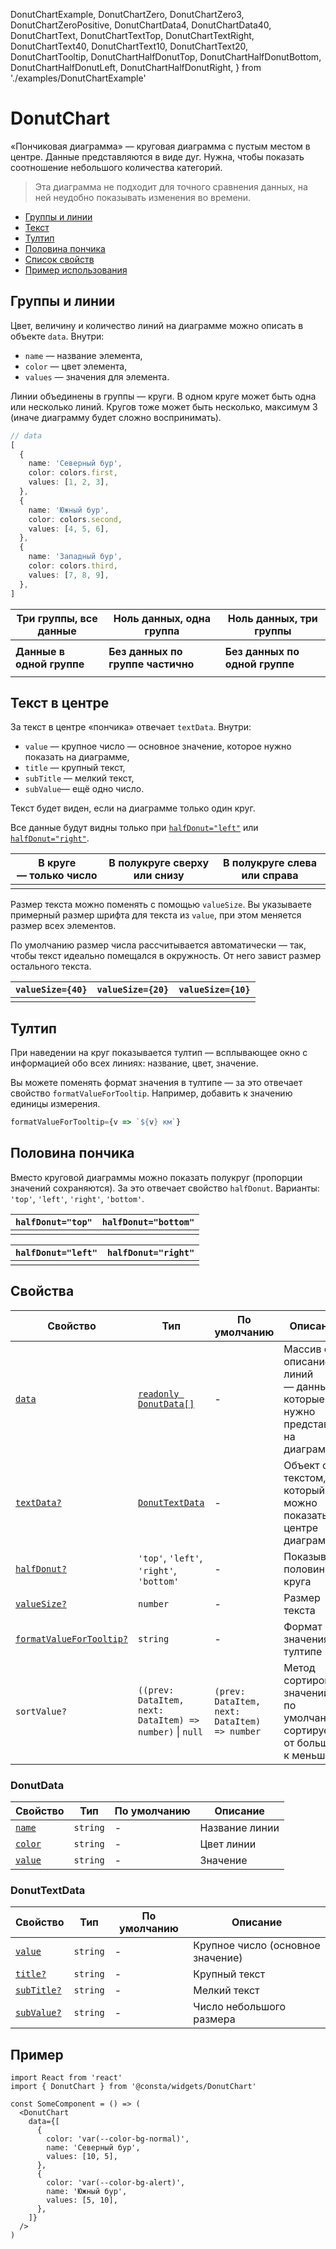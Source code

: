  DonutChartExample,
  DonutChartZero,
  DonutChartZero3,
  DonutChartZeroPositive,
  DonutChartData4,
  DonutChartData40,
  DonutChartText,
  DonutChartTextTop,
  DonutChartTextRight,
  DonutChartText40,
  DonutChartText10,
  DonutChartText20,
  DonutChartTooltip,
  DonutChartHalfDonutTop,
  DonutChartHalfDonutBottom,
  DonutChartHalfDonutLeft,
  DonutChartHalfDonutRight,
} from './examples/DonutChartExample'

# DonutChart

«Пончиковая диаграмма» — круговая диаграмма с пустым местом в центре. Данные представляются в виде дуг.
Нужна, чтобы показать соотношение небольшого количества категорий.

> Эта диаграмма не подходит для точного сравнения данных, на ней неудобно показывать изменения во времени.

- [Группы и линии](#группы-и-линии)
- [Текст](#текст-в-центре)
- [Тултип](#тултип)
- [Половина пончика](#половина-пончика)
- [Список свойств](#свойства)
- [Пример использования](#пример)

## Группы и линии

Цвет, величину и количество линий на диаграмме можно описать в объекте `data`. Внутри:

- `name` — название элемента,
- `color` — цвет элемента,
- `values` — значения для элемента.

Линии объединены в группы — круги. В одном круге может быть одна или несколько линий.
Кругов тоже может быть несколько, максимум 3 (иначе диаграмму будет
сложно воспринимать).

```ts
// data
[
  {
    name: 'Северный бур',
    color: colors.first,
    values: [1, 2, 3],
  },
  {
    name: 'Южный бур',
    color: colors.second,
    values: [4, 5, 6],
  },
  {
    name: 'Западный бур',
    color: colors.third,
    values: [7, 8, 9],
  },
]
```

| Три группы, все данные      | Ноль данных, одна группа          | Ноль данных, три группы        |
| --------------------------- | --------------------------------- | ------------------------------ |
| <DonutChartExample />       | <DonutChartZero />                | <DonutChartZero3 />            |
| **Данные в одной группе**   | **Без данных по группе частично** | **Без данных по одной группе** |
| <DonutChartZeroPositive  /> | <DonutChartData4  />              | <DonutChartData40  />          |

## Текст в центре

За текст в центре «пончика» отвечает `textData`. Внутри:

- `value` — крупное число — основное значение, которое нужно показать на диаграмме,
- `title` — крупный текст,
- `subTitle` — мелкий текст,
- `subValue`— ещё одно число.

Текст будет виден, если на диаграмме только один круг.

Все данные будут видны только при [`halfDonut="left"`](#половина-пончика) или [`halfDonut="right"`](#половина-пончика).

| В круге — только число | В полукруге сверху или снизу | В полукруге слева или справа |
| ---------------------- | ---------------------------- | ---------------------------- |
| <DonutChartText />     | <DonutChartTextTop />        | <DonutChartTextRight />      |

Размер текста можно поменять с помощью `valueSize`.
Вы указываете примерный размер шрифта для текста из `value`, при этом меняется размер всех элементов.

По умолчанию размер числа рассчитывается автоматически — так, чтобы текст идеально
помещался в окружность. От него завист размер остального текста.

| `valueSize={40}`     | `valueSize={20}`     | `valueSize={10}`     |
| -------------------- | -------------------- | -------------------- |
| <DonutChartText40 /> | <DonutChartText20 /> | <DonutChartText10 /> |

## Тултип

При наведении на круг показывается тултип — всплывающее окно с информацией
обо всех линиях: название, цвет, значение.

Вы можете поменять формат значения в тултипе — за это отвечает свойство `formatValueForTooltip`.
Например, добавить к значению единицы измерения.

<DonutChartTooltip />

```ts
formatValueForTooltip={v => `${v} км`}
```

## Половина пончика

Вместо круговой диаграммы можно показать полукруг (пропорции значений сохраняются).
За это отвечает свойство `halfDonut`. Варианты: `'top'`, `'left'`, `'right'`, `'bottom'`.

| `halfDonut="top"`          | `halfDonut="bottom"`          |
| -------------------------- | ----------------------------- |
| <DonutChartHalfDonutTop /> | <DonutChartHalfDonutBottom /> |

| `halfDonut="left"`          | `halfDonut="right"`          |
| --------------------------- | ---------------------------- |
| <DonutChartHalfDonutLeft /> | <DonutChartHalfDonutRight /> |

## Свойства

| Свойство                            | Тип                                                      | По умолчанию                                 | Описание                                                                  |
| ----------------------------------- | -------------------------------------------------------- | -------------------------------------------- | ------------------------------------------------------------------------- |
| [`data`](#группы-и-линии)           | [`readonly DonutData[]`](#donutdata)                     | -                                            | Массив с описанием линий — данных, которые нужно представить на диаграмме |
| [`textData?`](#текст-в-центре)      | [`DonutTextData`](#donuttextdata)                        | -                                            | Объект с текстом, который можно показать в центре диаграммы               |
| [`halfDonut?`](#половина-пончика)   | `'top'`, `'left'`, `'right'`, `'bottom'`                 | -                                            | Показывает половинку круга                                                |
| [`valueSize?`](#текст-в-центре)     | `number`                                                 | -                                            | Размер текста                                                             |
| [`formatValueForTooltip?`](#тултип) | `string`                                                 | -                                            | Формат значения в тултипе                                                 |
| `sortValue?`                        | `((prev: DataItem, next: DataItem) => number)` \| `null` | `(prev: DataItem, next: DataItem) => number` | Метод сортировки значений, по умолчанию сортирует от большего к меньшему  |

### DonutData

| Свойство                   | Тип      | По умолчанию | Описание       |
| -------------------------- | -------- | ------------ | -------------- |
| [`name`](#группы-и-линии)  | `string` | -            | Название линии |
| [`color`](#группы-и-линии) | `string` | -            | Цвет линии     |
| [`value`](#группы-и-линии) | `string` | -            | Значение       |

### DonutTextData

| Свойство                       | Тип      | По умолчанию | Описание                          |
| ------------------------------ | -------- | ------------ | --------------------------------- |
| [`value`](#текст-в-центре)     | `string` | -            | Крупное число (основное значение) |
| [`title?`](#текст-в-центре)    | `string` | -            | Крупный текст                     |
| [`subTitle?`](#текст-в-центре) | `string` | -            | Мелкий текст                      |
| [`subValue?`](#текст-в-центре) | `string` | -            | Число небольшого размера          |

## Пример

```tsx
import React from 'react'
import { DonutChart } from '@consta/widgets/DonutChart'

const SomeComponent = () => (
  <DonutChart
    data={[
      {
        color: 'var(--color-bg-normal)',
        name: 'Северный бур',
        values: [10, 5],
      },
      {
        color: 'var(--color-bg-alert)',
        name: 'Южный бур',
        values: [5, 10],
      },
    ]}
  />
)
```
